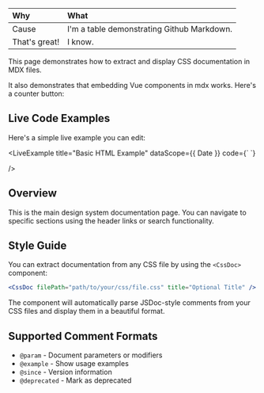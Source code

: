 
| Why | What |
:--- | :---
| Cause | I'm a table demonstrating Github Markdown. |
| That's great! | I know. |

This page demonstrates how to extract and display CSS documentation in MDX files.

It also demonstrates that embedding Vue components in mdx works.  Here's a counter button:

<HelloWorld />

## Live Code Examples

Here's a simple live example you can edit:

<LiveExample
  title="Basic HTML Example"
  dataScope={{ Date }}
  code={`<template>
  <div>
    <h3>Hello from Vue Live!</h3>
    <p>Current time: {{ new Date().toLocaleTimeString() }}</p>
    <button @click="count++" class="btn btn-primary">
      Clicked {{ count }} times
    </button>
  </div>
</template>

<script>
  data() {
    return {
      count: 0
    }
  }
}
</script>`}
/>

## Overview

This is the main design system documentation page. You can navigate to specific sections using the header links or search functionality.

## Style Guide

You can extract documentation from any CSS file by using the `<CssDoc>` component:

```jsx
<CssDoc filePath="path/to/your/css/file.css" title="Optional Title" />
```

The component will automatically parse JSDoc-style comments from your CSS files and display them in a beautiful format.

## Supported Comment Formats

- `@param` - Document parameters or modifiers
- `@example` - Show usage examples
- `@since` - Version information
- `@deprecated` - Mark as deprecated
